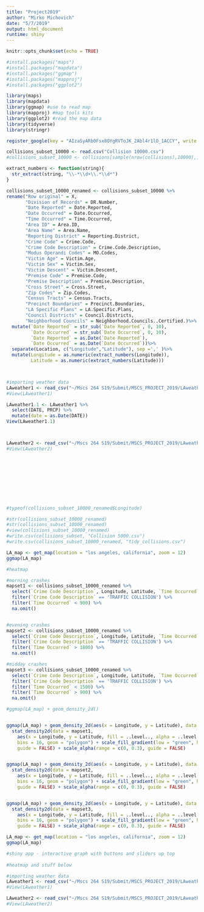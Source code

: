 ```yaml
---
title: "Project2019"
author: "Mirko Michovich"
date: "5/7/2019"
output: html_document
runtime: shiny
---
```


```r
knitr::opts_chunk$set(echo = TRUE)

#install.packages("maps")
#install.packages("mapdata")
#install.packages("ggmap")
#install.packages("mapproj")
#install.packages("ggplot2")

library(maps)
library(mapdata)
library(ggmap) #use to read map
library(mapproj) #map tools kits
library(ggplot2) #read the map data
library(tidyverse)
library(stringr)

register_google(key = "AIzaSyARb0Fsx8OYgRVToJK_2Abl4r1lO_1ACCY", write = TRUE)

```


```r
collisions_subset_10000 <- read.csv("Collision 10000.csv")
#collisions_subset_10000 <- collisions[sample(nrow(collisions),10000),]

extract_numbers <- function(string){ 
  str_extract(string, "\\-*\\d+\\.*\\d*")
} 

collisions_subset_10000_renamed <- collisions_subset_10000 %>%
rename("Row original" = X,
       "Division of Records" = DR.Number,
       "Date Reported" = Date.Reported,
       "Date Occurred" = Date.Occurred,
       "Time Occurred" = Time.Occurred,
       "Area ID" = Area.ID,
       "Area Name" = Area.Name,
       "Reporting District" = Reporting.District,
       "Crime Code" = Crime.Code,
       "Crime Code Description" = Crime.Code.Description,
       "Modus Operandi Codes" = MO.Codes,
       "Victim Age" = Victim.Age,
       "Victim Sex" = Victim.Sex,
       "Victim Descent" = Victim.Descent,
       "Premise Code" = Premise.Code,
       "Premise Description" = Premise.Description,
       "Cross Street" = Cross.Street,
       "Zip Codes" = Zip.Codes,
       "Census Tracts" = Census.Tracts,
       "Precinct Boundaries" = Precinct.Boundaries,
       "LA Specific Plans" = LA.Specific.Plans,
       "Council Districts" = Council.Districts,
       "Neighborhood Councils" = Neighborhood.Councils..Certified.)%>%
  mutate(`Date Reported` = str_sub(`Date Reported`, 0, 10),
         `Date Occurred` = str_sub(`Date Occurred`, 0, 10),
         `Date Reported` = as.Date(`Date Reported`),
         `Date Occurred` = as.Date(`Date Occurred`))%>%
  separate(Location, c("Longitude","Latitude"), sep =',' )%>%
  mutate(Longitude = as.numeric(extract_numbers(Longitude)),
         Latitude = as.numeric(extract_numbers(Latitude)))



#importing weather data 
LAweather1 <- read_csv("~/Mscs 264 S19/Submit/MSCS_PROJECT_2019/LAweather1.csv")
#View(LAweather1)

LAweather1.1 <- LAweather1 %>%
  select(DATE, PRCP) %>%
  mutate(date = as.Date(DATE))
View(LAweather1.1)



LAweather2 <- read_csv("~/Mscs 264 S19/Submit/MSCS_PROJECT_2019/LAweather2.csv")
#View(LAweather2)








  

#typeof(collisions_subset_10000_renamed$Longitude)

#str(collisions_subset_10000_renamed)
#str(collisions_subset_10000_renamed)
#view(collisions_subset_10000_renamed)
#write.csv(collisions_subset, "Collision 5000.csv")
#write.csv(collisions_subset_10000_renamed, "tidy_collisions.csv")

```

```r
LA_map <- get_map(location = "los angeles, california", zoom = 12)
ggmap(LA_map)
```

```r
#heatmap 

#morning crashes 
mapset1 <- collisions_subset_10000_renamed %>%
  select(`Crime Code Description`, Longitude, Latitude, `Time Occurred`) %>% 
  filter(`Crime Code Description` == 'TRAFFIC COLLISION') %>%
  filter(`Time Occurred` < 900) %>%
  na.omit()


#evening crashes 
mapset2 <- collisions_subset_10000_renamed %>%
  select(`Crime Code Description`, Longitude, Latitude, `Time Occurred`) %>% 
  filter(`Crime Code Description` == 'TRAFFIC COLLISION') %>%
  filter(`Time Occurred` > 1800) %>%
  na.omit()

#midday crashes 
mapset3 <- collisions_subset_10000_renamed %>%
  select(`Crime Code Description`, Longitude, Latitude, `Time Occurred`) %>% 
  filter(`Crime Code Description` == 'TRAFFIC COLLISION') %>%
  filter(`Time Occurred` < 1500) %>%
  filter(`Time Occurred` > 900) %>%
  na.omit()

#ggmap(LA_map) + geom_density_2d()


ggmap(LA_map) + geom_density_2d(aes(x = Longitude, y = Latitude), data = mapset1) +
  stat_density2d(data = mapset1, 
    aes(x = Longitude, y = Latitude, fill = ..level.., alpha = ..level..), size = 0.01, 
    bins = 16, geom = "polygon") + scale_fill_gradient(low = "green", high = "red", 
    guide = FALSE) + scale_alpha(range = c(0, 0.3), guide = FALSE)


ggmap(LA_map) + geom_density_2d(aes(x = Longitude, y = Latitude), data = mapset2) +
  stat_density2d(data = mapset2, 
    aes(x = Longitude, y = Latitude, fill = ..level.., alpha = ..level..), size = 0.01, 
    bins = 16, geom = "polygon") + scale_fill_gradient(low = "green", high = "red", 
    guide = FALSE) + scale_alpha(range = c(0, 0.3), guide = FALSE)


ggmap(LA_map) + geom_density_2d(aes(x = Longitude, y = Latitude), data = mapset3) +
  stat_density2d(data = mapset3, 
    aes(x = Longitude, y = Latitude, fill = ..level.., alpha = ..level..), size = 0.01, 
    bins = 16, geom = "polygon") + scale_fill_gradient(low = "green", high = "red", 
    guide = FALSE) + scale_alpha(range = c(0, 0.3), guide = FALSE)

```

```r
LA_map <- get_map(location = "los angeles, california", zoom = 12)
ggmap(LA_map)

#shiny app - interactive graph with buttons and sliders up top 
  
#heatmap and stuff below 
```



```r
#importing weather data 
LAweather1 <- read_csv("~/Mscs 264 S19/Submit/MSCS_PROJECT_2019/LAweather1.csv")
#View(LAweather1)

LAweather2 <- read_csv("~/Mscs 264 S19/Submit/MSCS_PROJECT_2019/LAweather2.csv")
#View(LAweather2)


```




